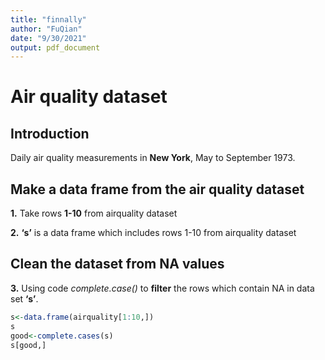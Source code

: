 ```yaml
---
title: "finnally"
author: "FuQian"
date: "9/30/2021"
output: pdf_document
---
```


# Air quality dataset

## Introduction
Daily air quality measurements in **New York**, May to September 1973.

## Make a data frame from the air quality dataset

**1.** Take rows **1-10** from airquality dataset


**2.** **'s'** is a data frame which includes rows 1-10 from airquality dataset


## Clean the dataset from NA values
**3.** Using code *complete.case()* to **filter** the rows which contain NA in data set **'s'**.
```r
s<-data.frame(airquality[1:10,])
s
good<-complete.cases(s)
s[good,]
```

